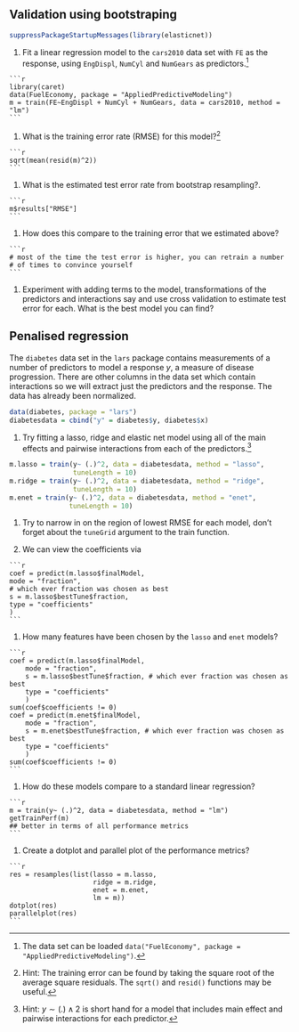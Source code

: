 ## Validation using bootstraping

```r
suppressPackageStartupMessages(library(elasticnet))
```


  1. Fit a linear regression model to the `cars2010` data set with `FE` as the response, using `EngDispl`, `NumCyl` and `NumGears` as predictors.^[The data set can be loaded `data("FuelEconomy", package = "AppliedPredictiveModeling")`.]

    ```r
    library(caret)
    data(FuelEconomy, package = "AppliedPredictiveModeling")
    m = train(FE~EngDispl + NumCyl + NumGears, data = cars2010, method = "lm")
    ```

  1. What is the training error rate (RMSE) for this model?^[Hint: The training error can be found by taking the square root of the average square residuals. The `sqrt()` and `resid()` functions may be useful.]
  
    ```r
    sqrt(mean(resid(m)^2))
    ```
  

  1. What is the estimated test error rate from bootstrap resampling?.
  
    ```r
    m$results["RMSE"]
    ```
  

  1. How does this compare to the training error that we estimated above?
  
    ```r
    # most of the time the test error is higher, you can retrain a number
    # of times to convince yourself
    ```
  


  1. Experiment with adding terms to the model, transformations of the predictors and interactions say and use cross validation to estimate test error for each. What is the best model you can find?

## Penalised regression

The `diabetes` data set in the `lars` package contains measurements of a number of predictors to model a response $y$, a measure of disease progression. There are other columns in the data set which contain interactions so we will extract just the predictors and the response. The data has already been normalized.

```r
data(diabetes, package = "lars")
diabetesdata = cbind("y" = diabetes$y, diabetes$x)
```


  1. Try fitting a lasso, ridge and elastic net model using all of the main effects and pairwise interactions from each of the predictors.^[Hint: $y \sim (.) \wedge 2$ is short hand for a model that includes main effect and pairwise interactions for each predictor.]

```r
m.lasso = train(y~ (.)^2, data = diabetesdata, method = "lasso",
                tuneLength = 10)
m.ridge = train(y~ (.)^2, data = diabetesdata, method = "ridge",
                tuneLength = 10)
m.enet = train(y~ (.)^2, data = diabetesdata, method = "enet",
               tuneLength = 10)
```

  1. Try to narrow in on the region of lowest RMSE for each model, don't forget about the `tuneGrid` argument to the train function.

  1. We can view the coefficients via

    ```r
    coef = predict(m.lasso$finalModel,
    mode = "fraction",
    # which ever fraction was chosen as best
    s = m.lasso$bestTune$fraction, 
    type = "coefficients"
    )
    ```


  1. How many features have been chosen by the `lasso` and `enet` models?

    ```r
    coef = predict(m.lasso$finalModel,
        mode = "fraction",
        s = m.lasso$bestTune$fraction, # which ever fraction was chosen as best
        type = "coefficients"
        )
    sum(coef$coefficients != 0)
    coef = predict(m.enet$finalModel,
        mode = "fraction",
        s = m.enet$bestTune$fraction, # which ever fraction was chosen as best
        type = "coefficients"
        )
    sum(coef$coefficients != 0)
    ```

  1. How do these models compare to a standard linear regression?
  
    ```r
    m = train(y~ (.)^2, data = diabetesdata, method = "lm")
    getTrainPerf(m)
    ## better in terms of all performance metrics
    ```

  1. Create a dotplot and parallel plot of the performance metrics?
  
    ```r
    res = resamples(list(lasso = m.lasso,
                         ridge = m.ridge,
                         enet = m.enet,
                         lm = m))
    dotplot(res)
    parallelplot(res)
    ```
  
  
